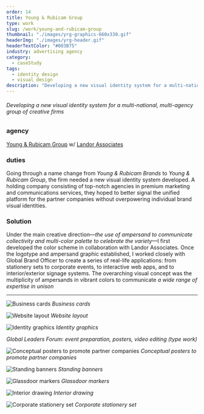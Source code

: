 ```yaml
---
order: 14
title: Young & Rubicam Group
type: work
slug: /work/young-and-rubicam-group
thumbnail: "./images/yrg-graphics-660x330.gif"
headerImg: "./images/yrg-header.gif"
headerTextColor: "#003B75"
industry: advertising agency
category:
  - caseStudy
tags:
  - identity design
  - visual design
description: "Developing a new visual identity system for a multi-national, multi-agency group of creative firms"
---
```



###### Developing a new visual identity system for a multi-national, multi-agency group of creative firms

<section class="portfolioDetail">

### agency

[Young & Rubicam Group](http://yrgrp.com) w/ [Landor Associates](https://landor.com)

</section>

<section class="portfolioDetail">

### duties

Going through a name change from _Young &amp; Rubicam Brands_ to _Young &amp; Rubicam Group_, the firm needed a new visual identity system developed. A holding company consisting of top-notch agencies in premium marketing and communications services, they hoped to better signal the unified platform for the partner companies without overpowering individual brand visual identities.

</section>

<section class="portfolioDetail">

### Solution

Under the main creative direction&mdash;_the use of ampersand to communicate collectivity and multi-color palette to celebrate the variety_&mdash;I first developed the color scheme in collaboration with Landor Associates. Once the logotype and ampersand graphic established, I worked closely with Global Brand Officer to create a series of real-life applications: from stationery sets to corporate events, to interactive web apps, and to interior/exterior signage systems. The overarching visual concept was the multiplicity of ampersands in vibrant colors to communicate _a wide range of expertise in unison_

</section>

---

![Business cards](./images/yrg-business-card.jpg)
_Business cards_

![Website layout](./images/yrg-website.jpg)
_Website layout_

![Identity graphics](./images/yrg-graphics.png)
_Identity graphics_

<EmbedVideo
  aspectRatioPadding="56.34"
  videoChannel="vimeo"
  videoId="43983326"
/>

_Global Leaders Forum: event preparation, posters, video editing (type work)_

![Conceptual posters to promote partner companies](./images/yrg-posters.jpg)
_Conceptual posters to promote partner companies_

![Standing banners](./images/yrg-banners.jpg)
_Standing banners_

![Glassdoor markers](./images/yrg_glass_marker_r1_1.jpg)
_Glassdoor markers_

![Interior drawing](./images/yrg-glassdoor-drawing.png)
_Interior drawing_

![Corporate stationery set](./images/yrg-stationery.jpg)
_Corporate stationery set_

